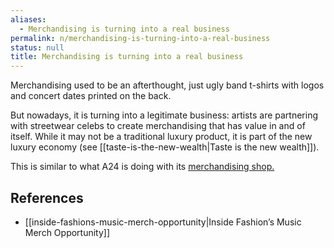 ```yaml
---
aliases:
  - Merchandising is turning into a real business
permalink: n/merchandising-is-turning-into-a-real-business
status: null
title: Merchandising is turning into a real business
---
```

Merchandising used to be an afterthought, just ugly band t-shirts with logos and concert dates printed on the back.

But nowadays, it is turning into a legitimate business: artists are partnering with streetwear celebs to create merchandising that has value in and of itself. While it may not be a traditional luxury product, it is part of the new luxury economy (see [[taste-is-the-new-wealth|Taste is the new wealth]]).

This is similar to what A24 is doing with its [merchandising shop.](https://shop.a24films.com/)

## References

- [[inside-fashions-music-merch-opportunity|Inside Fashion’s Music Merch Opportunity]]
